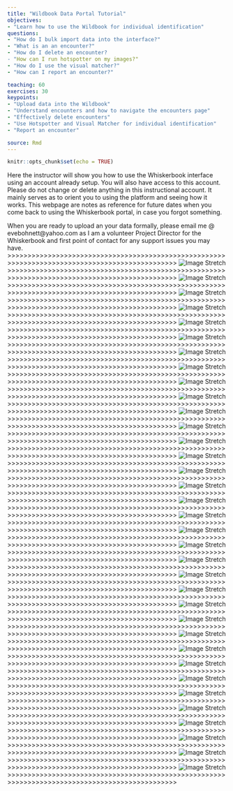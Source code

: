 ---
title: "Wildbook Data Portal Tutorial"
objectives:
- "Learn how to use the Wildbook for individual identification"
questions: 
- "How do I bulk import data into the interface?"
- "What is an an encounter?"
- "How do I delete an encounter?
- "How can I run hotspotter on my images?"
- "How do I use the visual matcher?"
- "How can I report an encounter?"

teaching: 60
exercises: 30
keypoints:
- "Upload data into the Wildbook"
- "Understand encounters and how to navigate the encounters page"
- "Effectively delete encounters"
- "Use Hotspotter and Visual Matcher for individual identification"
- "Report an encounter"

source: Rmd
---

```{r setup, include=FALSE}
knitr::opts_chunk$set(echo = TRUE)
```

Here the instructor will show you how to use the Whiskerbook interface using an account already setup. You will also have access to this account. Please do not change or delete anything in this instructional account. It mainly serves as to orient you to using the platform and seeing how it works. This webpage are notes as reference for future dates when you come back to using the Whiskerbook portal, in case you forgot something. 

When you are ready to upload an your data formally, please email me @ evebohnett@yahoo.com as I am a volunteer Project Director for the Whiskerbook and first point of contact for any support issues you may have. 
>>>>>>>>>>>>>>>>>>>>>>>>>>>>>>>>>>>>>>>>>>>>>>>>>>>>>>>>>>>>>>>>>>>>>>>>>>>>>>>>>>>>>>>>>>>>>>>>
![Image Stretch](../images/Whiskerbook/Slide1.JPG)
>>>>>>>>>>>>>>>>>>>>>>>>>>>>>>>>>>>>>>>>>>>>>>>>>>>>>>>>>>>>>>>>>>>>>>>>>>>>>>>>>>>>>>>>>>>>>>>>
![Image Stretch](../images/Whiskerbook/Slide2.JPG)
>>>>>>>>>>>>>>>>>>>>>>>>>>>>>>>>>>>>>>>>>>>>>>>>>>>>>>>>>>>>>>>>>>>>>>>>>>>>>>>>>>>>>>>>>>>>>>>>
![Image Stretch](../images/Whiskerbook/Slide3.JPG)
>>>>>>>>>>>>>>>>>>>>>>>>>>>>>>>>>>>>>>>>>>>>>>>>>>>>>>>>>>>>>>>>>>>>>>>>>>>>>>>>>>>>>>>>>>>>>>>>
![Image Stretch](../images/Whiskerbook/Slide4.JPG)
>>>>>>>>>>>>>>>>>>>>>>>>>>>>>>>>>>>>>>>>>>>>>>>>>>>>>>>>>>>>>>>>>>>>>>>>>>>>>>>>>>>>>>>>>>>>>>>>
![Image Stretch](../images/Whiskerbook/Slide5.JPG)
>>>>>>>>>>>>>>>>>>>>>>>>>>>>>>>>>>>>>>>>>>>>>>>>>>>>>>>>>>>>>>>>>>>>>>>>>>>>>>>>>>>>>>>>>>>>>>>>
![Image Stretch](../images/Whiskerbook/Slide6.JPG)
>>>>>>>>>>>>>>>>>>>>>>>>>>>>>>>>>>>>>>>>>>>>>>>>>>>>>>>>>>>>>>>>>>>>>>>>>>>>>>>>>>>>>>>>>>>>>>>>
![Image Stretch](../images/Whiskerbook/Slide7.JPG)
>>>>>>>>>>>>>>>>>>>>>>>>>>>>>>>>>>>>>>>>>>>>>>>>>>>>>>>>>>>>>>>>>>>>>>>>>>>>>>>>>>>>>>>>>>>>>>>>
![Image Stretch](../images/Whiskerbook/Slide8.JPG)
>>>>>>>>>>>>>>>>>>>>>>>>>>>>>>>>>>>>>>>>>>>>>>>>>>>>>>>>>>>>>>>>>>>>>>>>>>>>>>>>>>>>>>>>>>>>>>>>
![Image Stretch](../images/Whiskerbook/Slide9.JPG)
>>>>>>>>>>>>>>>>>>>>>>>>>>>>>>>>>>>>>>>>>>>>>>>>>>>>>>>>>>>>>>>>>>>>>>>>>>>>>>>>>>>>>>>>>>>>>>>>
![Image Stretch](../images/Whiskerbook/Slide10.JPG)
>>>>>>>>>>>>>>>>>>>>>>>>>>>>>>>>>>>>>>>>>>>>>>>>>>>>>>>>>>>>>>>>>>>>>>>>>>>>>>>>>>>>>>>>>>>>>>>>
![Image Stretch](../images/Whiskerbook/Slide11.JPG)
>>>>>>>>>>>>>>>>>>>>>>>>>>>>>>>>>>>>>>>>>>>>>>>>>>>>>>>>>>>>>>>>>>>>>>>>>>>>>>>>>>>>>>>>>>>>>>>>
![Image Stretch](../images/Whiskerbook/Slide12.JPG)
>>>>>>>>>>>>>>>>>>>>>>>>>>>>>>>>>>>>>>>>>>>>>>>>>>>>>>>>>>>>>>>>>>>>>>>>>>>>>>>>>>>>>>>>>>>>>>>>
![Image Stretch](../images/Whiskerbook/Slide13.JPG)
>>>>>>>>>>>>>>>>>>>>>>>>>>>>>>>>>>>>>>>>>>>>>>>>>>>>>>>>>>>>>>>>>>>>>>>>>>>>>>>>>>>>>>>>>>>>>>>>
![Image Stretch](../images/Whiskerbook/Slide14.JPG)
>>>>>>>>>>>>>>>>>>>>>>>>>>>>>>>>>>>>>>>>>>>>>>>>>>>>>>>>>>>>>>>>>>>>>>>>>>>>>>>>>>>>>>>>>>>>>>>>
![Image Stretch](../images/Whiskerbook/Slide15.JPG)
>>>>>>>>>>>>>>>>>>>>>>>>>>>>>>>>>>>>>>>>>>>>>>>>>>>>>>>>>>>>>>>>>>>>>>>>>>>>>>>>>>>>>>>>>>>>>>>>
![Image Stretch](../images/Whiskerbook/Slide16.JPG)
>>>>>>>>>>>>>>>>>>>>>>>>>>>>>>>>>>>>>>>>>>>>>>>>>>>>>>>>>>>>>>>>>>>>>>>>>>>>>>>>>>>>>>>>>>>>>>>>
![Image Stretch](../images/Whiskerbook/Slide17.JPG)
>>>>>>>>>>>>>>>>>>>>>>>>>>>>>>>>>>>>>>>>>>>>>>>>>>>>>>>>>>>>>>>>>>>>>>>>>>>>>>>>>>>>>>>>>>>>>>>>
![Image Stretch](../images/Whiskerbook/Slide18.JPG)
>>>>>>>>>>>>>>>>>>>>>>>>>>>>>>>>>>>>>>>>>>>>>>>>>>>>>>>>>>>>>>>>>>>>>>>>>>>>>>>>>>>>>>>>>>>>>>>>
![Image Stretch](../images/Whiskerbook/Slide19.JPG)
>>>>>>>>>>>>>>>>>>>>>>>>>>>>>>>>>>>>>>>>>>>>>>>>>>>>>>>>>>>>>>>>>>>>>>>>>>>>>>>>>>>>>>>>>>>>>>>>
![Image Stretch](../images/Whiskerbook/Slide20.JPG)
>>>>>>>>>>>>>>>>>>>>>>>>>>>>>>>>>>>>>>>>>>>>>>>>>>>>>>>>>>>>>>>>>>>>>>>>>>>>>>>>>>>>>>>>>>>>>>>>
![Image Stretch](../images/Whiskerbook/Slide21.JPG)
>>>>>>>>>>>>>>>>>>>>>>>>>>>>>>>>>>>>>>>>>>>>>>>>>>>>>>>>>>>>>>>>>>>>>>>>>>>>>>>>>>>>>>>>>>>>>>>>
![Image Stretch](../images/Whiskerbook/Slide22.JPG)
>>>>>>>>>>>>>>>>>>>>>>>>>>>>>>>>>>>>>>>>>>>>>>>>>>>>>>>>>>>>>>>>>>>>>>>>>>>>>>>>>>>>>>>>>>>>>>>>
![Image Stretch](../images/Whiskerbook/Slide23.JPG)
>>>>>>>>>>>>>>>>>>>>>>>>>>>>>>>>>>>>>>>>>>>>>>>>>>>>>>>>>>>>>>>>>>>>>>>>>>>>>>>>>>>>>>>>>>>>>>>>
![Image Stretch](../images/Whiskerbook/Slide24.JPG)
>>>>>>>>>>>>>>>>>>>>>>>>>>>>>>>>>>>>>>>>>>>>>>>>>>>>>>>>>>>>>>>>>>>>>>>>>>>>>>>>>>>>>>>>>>>>>>>>
![Image Stretch](../images/Whiskerbook/Slide25.JPG)
>>>>>>>>>>>>>>>>>>>>>>>>>>>>>>>>>>>>>>>>>>>>>>>>>>>>>>>>>>>>>>>>>>>>>>>>>>>>>>>>>>>>>>>>>>>>>>>>
![Image Stretch](../images/Whiskerbook/Slide26.JPG)
>>>>>>>>>>>>>>>>>>>>>>>>>>>>>>>>>>>>>>>>>>>>>>>>>>>>>>>>>>>>>>>>>>>>>>>>>>>>>>>>>>>>>>>>>>>>>>>>
![Image Stretch](../images/Whiskerbook/Slide27.JPG)
>>>>>>>>>>>>>>>>>>>>>>>>>>>>>>>>>>>>>>>>>>>>>>>>>>>>>>>>>>>>>>>>>>>>>>>>>>>>>>>>>>>>>>>>>>>>>>>>
![Image Stretch](../images/Whiskerbook/Slide28.JPG)
>>>>>>>>>>>>>>>>>>>>>>>>>>>>>>>>>>>>>>>>>>>>>>>>>>>>>>>>>>>>>>>>>>>>>>>>>>>>>>>>>>>>>>>>>>>>>>>>
![Image Stretch](../images/Whiskerbook/Slide29.JPG)
>>>>>>>>>>>>>>>>>>>>>>>>>>>>>>>>>>>>>>>>>>>>>>>>>>>>>>>>>>>>>>>>>>>>>>>>>>>>>>>>>>>>>>>>>>>>>>>>
![Image Stretch](../images/Whiskerbook/Slide30.JPG)
>>>>>>>>>>>>>>>>>>>>>>>>>>>>>>>>>>>>>>>>>>>>>>>>>>>>>>>>>>>>>>>>>>>>>>>>>>>>>>>>>>>>>>>>>>>>>>>>
![Image Stretch](../images/Whiskerbook/Slide31.JPG)
>>>>>>>>>>>>>>>>>>>>>>>>>>>>>>>>>>>>>>>>>>>>>>>>>>>>>>>>>>>>>>>>>>>>>>>>>>>>>>>>>>>>>>>>>>>>>>>>
![Image Stretch](../images/Whiskerbook/Slide32.JPG)
>>>>>>>>>>>>>>>>>>>>>>>>>>>>>>>>>>>>>>>>>>>>>>>>>>>>>>>>>>>>>>>>>>>>>>>>>>>>>>>>>>>>>>>>>>>>>>>>
![Image Stretch](../images/Whiskerbook/Slide33.JPG)
>>>>>>>>>>>>>>>>>>>>>>>>>>>>>>>>>>>>>>>>>>>>>>>>>>>>>>>>>>>>>>>>>>>>>>>>>>>>>>>>>>>>>>>>>>>>>>>>
![Image Stretch](../images/Whiskerbook/Slide34.JPG)
>>>>>>>>>>>>>>>>>>>>>>>>>>>>>>>>>>>>>>>>>>>>>>>>>>>>>>>>>>>>>>>>>>>>>>>>>>>>>>>>>>>>>>>>>>>>>>>>
![Image Stretch](../images/Whiskerbook/Slide35.JPG)
>>>>>>>>>>>>>>>>>>>>>>>>>>>>>>>>>>>>>>>>>>>>>>>>>>>>>>>>>>>>>>>>>>>>>>>>>>>>>>>>>>>>>>>>>>>>>>>>

